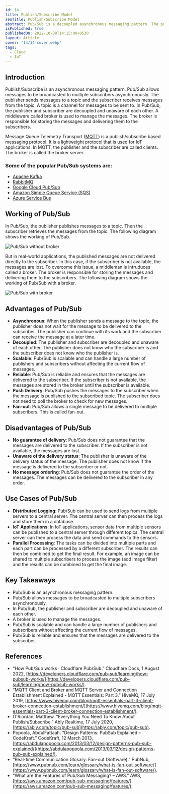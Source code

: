 ```yaml
---
id: 14
title: Publish/Subscribe Model
seoTitle: Publish/Subscribe Model
abstract: Pub/Sub is a decoupled asynchronous messaging pattern. The publishers send messages to a topic and the subscribers receive messages from the topic.
isPublished: true
publishedOn: 2022-10-08T14:15:00+0530
layout: Article
cover: "14/14-cover.webp"
tags:
  - Cloud
  - IoT
---
```


## Introduction

Publish/Subscribe is an asynchronous messaging pattern. Pub/Sub allows messages to be broadcasted to multiple subscribers asynchronously. The publisher sends messages to a topic and the subscriber receives messages from the topic. A topic is a channel for messages to be sent to. In Pub/Sub, the publisher and subscriber are decoupled and unaware of each other. A middleware called broker is used to manage the messages. The broker is responsible for storing the messages and delivering them to the subscribers.

Message Queue Telemetry Transport ([MQTT](https://mqtt.org/)) is a publish/subscribe based messaging protocol. It is a lightweight protocol that is used for IoT applications. In MQTT, the publisher and the subscriber are called clients. The broker is called the broker server.

### Some of the popular Pub/Sub systems are:

- [Apache Kafka](https://kafka.apache.org/)
- [RabbitMQ](https://www.rabbitmq.com/)
- [Google Cloud Pub/Sub](https://cloud.google.com/pubsub)
- [Amazon Simple Queue Service (SQS)](https://aws.amazon.com/sqs/)
- [Azure Service Bus](https://azure.microsoft.com/en-us/services/service-bus/)

## Working of Pub/Sub

In Pub/Sub, the publisher publishes messages to a topic. Then the subscriber retrieves the messages from the topic. The following diagram shows the working of Pub/Sub.

![Pub/Sub without broker](/assets/posts/14/14-pub-sub-w-broker.webp "Pub/Sub without broker")

But in real-world applications, the published messages are not delivered directly to the subscriber. In this case, if the subscriber is not available, the messages are lost. To overcome this issue, a middleman is intruduces called a broker. The broker is responsible for storing the messages and delivering them to the subscribers. The following diagram shows the working of Pub/Sub with a broker.

![Pub/Sub with broker](/assets/posts/14/14-pub-sub-broker.webp "Pub/Sub with broker")

## Advantages of Pub/Sub

- **Asynchronous**: When the publisher sends a message to the topic, the publisher does not wait for the message to be delivered to the subscriber. The publisher can continue with its work and the subscriber can receive the message at a later time.
- **Decoupled**: The publisher and subscriber are decoupled and unaware of each other. The publisher does not know who the subscriber is and the subscriber does not know who the publisher is.
- **Scalable**: Pub/Sub is scalable and can handle a large number of publishers and subscribers without affecting the current flow of messages.
- **Reliable**: Pub/Sub is reliable and ensures that the messages are delivered to the subscriber. If the subscriber is not available, the messages are stored in the broker until the subscriber is available.
- **Push Delivery**: Pub/Sub pushes the messages to the subscriber when the message is published to the subscribed topic. The subscriber does not need to poll the broker to check for new messages.
- **Fan-out**: Pub/Sub allows a single message to be delivered to multiple subscribers. This is called fan-out.

## Disadvantages of Pub/Sub

- **No guarantee of delivery**: Pub/Sub does not guarantee that the messages are delivered to the subscriber. If the subscriber is not available, the messages are lost.
- **Unaware of the delivery status**: The publisher is unaware of the delivery status of the message. The publisher does not know if the message is delivered to the subscriber or not.
- **No message ordering**: Pub/Sub does not guarantee the order of the messages. The messages can be delivered to the subscriber in any order.

## Use Cases of Pub/Sub

- **Distributed Logging**: Pub/Sub can be used to send logs from multiple servers to a central server. The central server can then process the logs and store them in a database.
- **IoT Applications**: In IoT applications, sensor data from multiple sensors can be published to a central server through different topics. The central server can then process the data and send commands to the sensors.
- **Parallel Processing**: The tasks can be divided into multiple parts and each part can be processed by a different subscriber. The results can then be combined to get the final result. For example, an image can be shared to multiple subscribers to process the image (add image filter) and the results can be combined to get the final image.

## Key Takeaways

- Pub/Sub is an asynchronous messaging pattern.
- Pub/Sub allows messages to be broadcasted to multiple subscribers asynchronously.
- In Pub/Sub, the publisher and subscriber are decoupled and unaware of each other.
- A broker is used to manage the messages.
- Pub/Sub is scalable and can handle a large number of publishers and subscribers without affecting the current flow of messages.
- Pub/Sub is reliable and ensures that the messages are delivered to the subscriber.

## References

- “How Pub/Sub works · Cloudflare Pub/Sub.” Cloudflare Docs, 1 August 2022, [https://developers.cloudflare.com/pub-sub/learning/how-pubsub-works/](https://developers.cloudflare.com/pub-sub/learning/how-pubsub-works/).
- “MQTT Client and Broker and MQTT Server and Connection Establishment Explained - MQTT Essentials: Part 3.” HiveMQ, 17 July 2019, [https://www.hivemq.com/blog/mqtt-essentials-part-3-client-broker-connection-establishment/](https://www.hivemq.com/blog/mqtt-essentials-part-3-client-broker-connection-establishment/).
- O'Riordan, Matthew. “Everything You Need To Know About Publish/Subscribe.” Ably Realtime, 17 July 2020, [https://ably.com/topic/pub-sub](https://ably.com/topic/pub-sub).
- Popoola, AbdulFattaah. “Design Patterns: PubSub Explained – CodeKraft.” CodeKraft, 12 March 2013, [https://abdulapopoola.com/2013/03/12/design-patterns-pub-sub-explained/](https://abdulapopoola.com/2013/03/12/design-patterns-pub-sub-explained/).
- “Real-time Communication Glosary: Fan-out (Software).” PubNub, [https://www.pubnub.com/learn/glossary/what-is-fan-out-software/](https://www.pubnub.com/learn/glossary/what-is-fan-out-software/).
- “What are the Features of Pub/Sub Messaging? – AWS.” AWS, [https://aws.amazon.com/pub-sub-messaging/features/](https://aws.amazon.com/pub-sub-messaging/features/).
